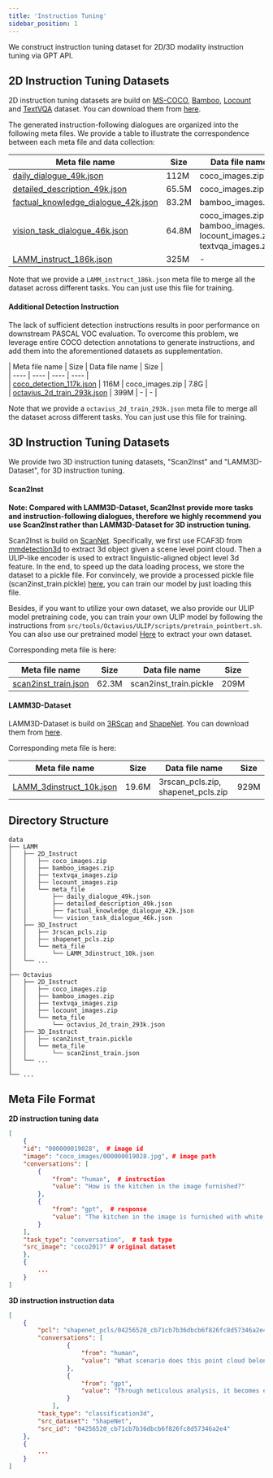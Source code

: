 ```yaml
---
title: 'Instruction Tuning'
sidebar_position: 1
---
```


We construct instruction tuning dataset for 2D/3D modality instruction tuning via GPT API.

## 2D Instruction Tuning Datasets

2D instruction tuning datasets are build on [MS-COCO](https://cocodataset.org), [Bamboo](https://github.com/ZhangYuanhan-AI/Bamboo), [Locount](https://isrc.iscas.ac.cn/gitlab/research/locount-dataset) and [TextVQA](https://textvqa.org) dataset. You can download them from [here](https://opendatalab.com/LAMM/LAMM/tree/main/raw/2D_Instruct).

The generated instruction-following dialogues are organized into the following meta files. We provide a table to illustrate the correspondence between each meta file and data collection:

|  Meta file name  | Size  |  Data file name |  Size |  
|  ----  | ----  |  ----  | ---- |   
| [daily_dialogue_49k.json](https://huggingface.co/datasets/openlamm/LAMM_Dataset/blob/main/2D_Instruct/meta_file/daily_dialogue_49k.json)  | 112M | coco_images.zip | 7.8G |   
| [detailed_description_49k.json](https://huggingface.co/datasets/openlamm/LAMM_Dataset/blob/main/2D_Instruct/meta_file/detailed_description_49k.json)  | 65.5M |  coco_images.zip | 7.8G |    
| [factual_knowledge_dialogue_42k.json](https://huggingface.co/datasets/openlamm/LAMM_Dataset/blob/main/2D_Instruct/meta_file/factual_knowledge_dialogue_42k.json) | 83.2M | bamboo_images.zip | 5.4G |  
| [vision_task_dialogue_46k.json](https://huggingface.co/datasets/openlamm/LAMM_Dataset/blob/main/2D_Instruct/meta_file/vision_task_dialogue_46k.json) | 64.8M | coco_images.zip, bamboo_images.zip, locount_images.zip, textvqa_images.zip | 9.2G |
| [LAMM_instruct_186k.json](https://huggingface.co/datasets/openlamm/LAMM_Dataset/blob/main/2D_Instruct/meta_file/LAMM_instruct_186k.json) | 325M | - | - |

Note that we provide a `LAMM_instruct_186k.json` meta file to merge all the dataset across different tasks. You can just use this file for training.

#### Additional Detection Instruction

The lack of sufficient detection instructions results in poor performance on downstream PASCAL VOC evaluation. To overcome this problem, we leverage entire COCO detection annotations to generate instructions, and add them into the aforementioned datasets as supplementation.

|  Meta file name  | Size  |  Data file name |  Size |  
    |  ----  | ----  |  ----  | ---- |   
    | [coco_detection_117k.json](https://opendatalab.com/LAMM/OctaviusDataset/tree/main/OctaviusDataset_2D/meta_file)  | 116M | coco_images.zip | 7.8G |   
    | [octavius_2d_train_293k.json](https://opendatalab.com/LAMM/OctaviusDataset/tree/main/OctaviusDataset_2D/meta_file)  | 399M | - | - |

Note that we provide a `octavius_2d_train_293k.json` meta file to merge all the dataset across different tasks. You can just use this file for training.

## 3D Instruction Tuning Datasets

We provide two 3D instruction tuning datasets, "Scan2Inst" and "LAMM3D-Dataset", for 3D instruction tuning.

#### Scan2Inst

**Note: Compared with LAMM3D-Dataset, Scan2Inst provide more tasks and instruction-following dialogues, therefore we highly recommend you use Scan2Inst rather than LAMM3D-Dataset for 3D instruction tuning.**

Scan2Inst is build on [ScanNet](http://www.scan-net.org). Specifically, we first use FCAF3D from [mmdetection3d](https://github.com/open-mmlab/mmdetection) to extract 3d object given a scene level point cloud. Then a ULIP-like encoder is used to extract linguistic-aligned object level 3d feature. In the end, to speed up the data loading process, we store the dataset to a pickle file. For convincely, we provide a processed pickle file (scan2inst_train.pickle) [here](https://opendatalab.com/LAMM/OctaviusDataset/tree/main/OctaviusDataset_3D/3D_Instruct/meta_file), you can train our model by just loading this file.

Besides, if you want to utilize your own dataset, we also provide our ULIP model pretraining code, you can train your own ULIP model by following the instructions from `src/tools/Octavius/ULIP/scripts/pretrain_pointbert.sh`. You can also use our pretrained model [Here](https://drive.google.com/file/d/1-0Z3Q3Z3Z3Z3Z3Z3Z3Z3Z3Z3Z3Z3Z3Z/view?usp=sharing) to extract your own dataset.

Corresponding meta file is here:

|  Meta file name  | Size  |  Data file name  | Size  |  
|  ----  | ----  | ----  | ----  | 
|  [scan2inst_train.json](https://opendatalab.com/LAMM/OctaviusDataset/tree/main/OctaviusDataset_3D/3D_Instruct/meta_file)  | 62.3M  | scan2inst_train.pickle | 209M  |  

#### LAMM3D-Dataset

LAMM3D-Dataset is build on [3RScan](https://github.com/WaldJohannaU/3RScan) and [ShapeNet](https://shapenet.org). You can download them from [here](https://opendatalab.com/LAMM/LAMM/tree/main/raw/3D_Instruct).

Corresponding meta file is here:

|  Meta file name  | Size  |  Data file name  | Size  |  
|  ----  | ----  | ----  | ----  | 
|  [LAMM_3dinstruct_10k.json](https://huggingface.co/datasets/openlamm/LAMM_Dataset/blob/main/3D_Instruct/meta_file/LAMM_3dinstruct_10k.json)  | 19.6M  | 3rscan_pcls.zip, shapenet_pcls.zip  | 929M  |  

## Directory Structure

```
data
├── LAMM
│   ├── 2D_Instruct  
│   │   ├── coco_images.zip  
│   │   ├── bamboo_images.zip  
│   │   ├── textvqa_images.zip  
│   │   ├── locount_images.zip  
│   │   └── meta_file  
│   │       ├── daily_dialogue_49k.json  
│   │       ├── detailed_description_49k.json  
│   │       ├── factual_knowledge_dialogue_42k.json  
│   │       └── vision_task_dialogue_46k.json 
│   ├── 3D_Instruct
│   │   ├── 3rscan_pcls.zip  
│   │   ├── shapenet_pcls.zip  
│   │   └── meta_file  
│   │       └── LAMM_3dinstruct_10k.json
│   └── ...
│
├── Octavius
│   ├── 2D_Instruct  
│   │   ├── coco_images.zip  
│   │   ├── bamboo_images.zip  
│   │   ├── textvqa_images.zip  
│   │   ├── locount_images.zip  
│   │   └── meta_file  
│   │       └── octavius_2d_train_293k.json
│   ├── 3D_Instruct  
│   │   ├── scan2inst_train.pickle
│   │   └── meta_file  
│   │       └── scan2inst_train.json  
│   └── ...
│
└── ...
```

## Meta File Format 

**2D instruction tuning data**

```json
[
    {
    "id": "000000019028",  # image id
    "image": "coco_images/000000019028.jpg", # image path
    "conversations": [
        {
            "from": "human",  # instruction
            "value": "How is the kitchen in the image furnished?"
        },
        {
            "from": "gpt",  # response
            "value": "The kitchen in the image is furnished with white cabinets and white   appliances. There is a dishwasher, a stove, and a sink. On the stove, a blue towel    hangs on the handle. A cutting board is placed on the dishwasher. There are also   additional elements like a bowl of apples on the counter and a beige rug on the floor."
        }
    ],
    "task_type": "conversation",  # task type
    "src_image": "coco2017" # original dataset
    },
    {
        ...
    }
]
```

**3D instruction instruction data**

```json
[
    {
        "pcl": "shapenet_pcls/04256520_cb71cb7b36dbcb6f826fc8d57346a2e4_4096.npy",
        "conversations": [
                {
                    "from": "human",
                    "value": "What scenario does this point cloud belong to according to the    model\u2019s prediction?"
                },
                {
                    "from": "gpt",
                    "value": "Through meticulous analysis, it becomes evident that the point cloud  aligns with the characteristics of sofa,couch,lounge s       cenario."
                }
            ],
        "task_type": "classification3d",
        "src_dataset": "ShapeNet",
        "src_id": "04256520_cb71cb7b36dbcb6f826fc8d57346a2e4"
    },
    {
        ...
    }
]
```